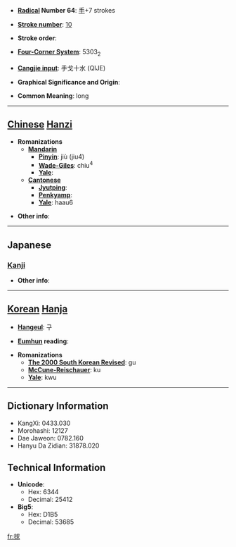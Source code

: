 * '''[[Wiktionary:Chinese radical index| Radical]] Number 64''': [[Wiktionary:Chinese radical index 手|手]]+7 strokes

* '''[[Wiktionary:Chinese total strokes index|Stroke number]]''': [[Wiktionary:Chinese total strokes index 10|10]]

* '''Stroke order''': 

* '''[[Wiktionary:Chinese four corner index|Four-Corner System]]''': 5303<sub>2</sub>

* '''[[Wiktionary:Chinese Cangjie index|Cangjie input]]''': 手戈十水 (QIJE)

* '''Graphical Significance and Origin''': 

* '''Common Meaning''': long

----

== [[Chinese]] [[Hanzi]] ==

* '''Romanizations'''
** '''[[Mandarin]]'''
*** '''[[Pinyin]]''': jiù (jiu4)
*** '''[[Wade-Giles]]''': chiu<sup>4</sup>
*** '''[[Yale]]''': 
** '''[[Cantonese]]'''
*** '''[[Jyutping]]''':
*** '''[[Penkyamp]]''': 
*** '''[[Yale]]''': haau6

* '''Other info''': 

----

==Japanese==
===[[Kanji]]===
{{kanji|on readings=[[きゅう]] (kyū), [[ぐ]] (gu)
|kun readings=[[もる]] (moru)
}}

* '''Other info''':  

----

== [[Korean]] [[Hanja]] ==

* '''[[Hangeul]]''': 구

* '''[[Eumhun]] reading''': 

* '''Romanizations'''
** '''[[The 2000 South Korean Revised Romanization|The 2000 South Korean Revised]]''': gu
** '''[[McCune-Reischauer]]''': ku
** '''[[Yale]]''': kwu

----

== Dictionary Information ==

* KangXi: 0433.030
* Morohashi: 12127
* Dae Jaweon: 0782.160
* Hanyu Da Zidian: 31878.020

== Technical Information ==

* '''Unicode''':
** Hex: 6344
** Decimal: 25412
* '''Big5''':
** Hex: D1B5
** Decimal: 53685

[[fr:捄]]